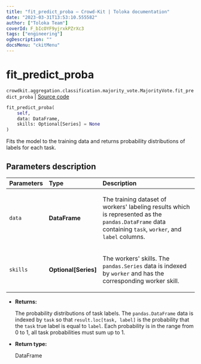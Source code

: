 ```yaml
---
title: "fit_predict_proba — Crowd-Kit | Toloka documentation"
date: "2023-03-31T13:53:10.555582"
author: ["Toloka Team"]
coverId: F_bIcOYF9yjrxkPZrXc3
tags: ["engineering"]
ogDescription: ""
docsMenu: "ckitMenu"
---
```


# fit_predict_proba

`crowdkit.aggregation.classification.majority_vote.MajorityVote.fit_predict_proba` | [Source code](https://github.com/Toloka/crowd-kit/blob/v1.2.1/crowdkit/aggregation/classification/majority_vote.py#L108)

```python
fit_predict_proba(
    self,
    data: DataFrame,
    skills: Optional[Series] = None
)
```

Fits the model to the training data and returns probability distributions of labels for each task.

## Parameters description

| Parameters | Type | Description |
| :----------| :----| :-----------|
`data`|**DataFrame**|<p>The training dataset of workers' labeling results which is represented as the `pandas.DataFrame` data containing `task`, `worker`, and `label` columns.</p>
`skills`|**Optional\[Series\]**|<p>The workers' skills. The `pandas.Series` data is indexed by `worker` and has the corresponding worker skill.</p>

* **Returns:**

  The probability distributions of task labels.
The `pandas.DataFrame` data is indexed by `task` so that `result.loc[task, label]` is the probability that the `task` true label is equal to `label`.
Each probability is in the range from 0 to 1, all task probabilities must sum up to 1.

* **Return type:**

  DataFrame